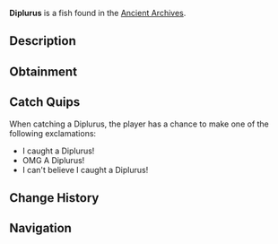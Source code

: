 {{FishInfobox
|image          = Diplurus.png
|rarity         = Legendary
|sea            = First Sea
|location       = [[Ancient Archives]]
|sublocation    = 
|sources        = Fishing Rod
|radar_location = 
|xp             = 250
|weather        = 
|time           = Day
|season         = 
|bait           = Shrimp
|base_weight    = 160
|base_value     = 800
|weight_range   = 80
|base_chance    = 0.1
|base_resil     = 30
}}
'''Diplurus''' is a {{Rarity|Legendary}} fish found in the [[Ancient Archives]].

== Description ==
{{Description|Diplurus is an extinct fish from the Late Devonian period, distinguished by its unique, two-lobed tail. It was an active predator, preying on smaller fish and invertebrates in ancient freshwater habitats.|Bestiary Entry}}

== Obtainment ==
{{Description|Found in the dark waters of the Archives...|Bestiary Hint}}
{{Fish Availability|
Ancient Archives
|top_rods      = 
Leviathan's Fang Rod\132719.18\238986.59;
Trident Rod\123073.77\226324.1;
Free Spirit Rod\115451.59\212307.45;
No-Life Rod\86436.02\163350.18;
Azure Of Lagoon\85858.28\163796.37;
Resourceful Rod\73544.95\134438.91;
Destiny Rod\74252.49\128745.57;
Heaven's Rod\72047.11\127947.29;
Buddy Bond Rod\50016.31\102726.42;
Adventurer's Rod\54638.18\109899.41;
Fast Rod\67565.16\135900.77;
Seraphic Rod\79209.67\139385.12;
Ethereal Prism Rod\79057.25\136996.62;
Challenger's Rod\76624.82\139498.32;
Rod Of The Forgotten Fang\76614.83\136987.84;
Rod Of The Exalted One\75422.94\133710.65;
Rod Of The Depths\74188.53\133584.79;
Depthseeker Rod\73902.49\137806.34;
Blazebringer Rod\73731.21\135586.58;
Zeus Rod\73186.4\134584.71;
Verdant Shear Rod\72534.52\134746.86;
Avalanche Rod\69180.56\129714.6;
Volcanic Rod\65954.29\125409.04;
Steady Rod\32394.23\62528.53
|recommended   = Trident Rod
}}

== Catch Quips ==
When catching a Diplurus, the player has a chance to make one of the following exclamations:
* I caught a Diplurus!
* OMG A Diplurus!
* I can't believe I caught a Diplurus!

== Change History ==
{{Change History|{{subst:Current Version}}}}

== Navigation ==
{{Fish Navbox|Ancient Archives}}